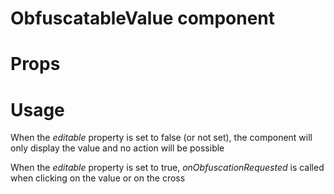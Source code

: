 
<Meta title="MDX|ObfuscatableValue" component={ObfuscatableValue} />

# ObfuscatableValue component

<Description of={ObfuscatableValue} />

# Props

<Props of={ObfuscatableValue} />

# Usage

When the _editable_ property is set to false (or not set), the component will only display the value and no action will be possible

<Preview withSource>
  <Story name="non-editable value">
    <ObfuscatableValue value="Some value" />
  </Story>
</Preview>

When the _editable_ property is set to true, _onObfuscationRequested_ is called when clicking on the value or on the cross

<Preview withSource>
  <Story name="editable value">
    <ObfuscatableValue value="Some value" editable={true} onObfuscationRequested={action("Please obfuscate")} />
  </Story>
</Preview>
